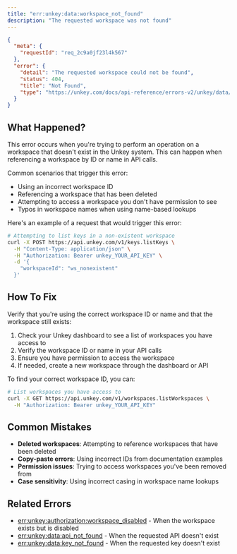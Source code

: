 ```yaml
---
title: "err:unkey:data:workspace_not_found"
description: "The requested workspace was not found"
---
```



```json Example
{
  "meta": {
    "requestId": "req_2c9a0jf23l4k567"
  },
  "error": {
    "detail": "The requested workspace could not be found",
    "status": 404,
    "title": "Not Found",
    "type": "https://unkey.com/docs/api-reference/errors-v2/unkey/data/workspace_not_found"
  }
}
```

## What Happened?

This error occurs when you're trying to perform an operation on a workspace that doesn't exist in the Unkey system. This can happen when referencing a workspace by ID or name in API calls.

Common scenarios that trigger this error:
- Using an incorrect workspace ID
- Referencing a workspace that has been deleted
- Attempting to access a workspace you don't have permission to see
- Typos in workspace names when using name-based lookups

Here's an example of a request that would trigger this error:

```bash
# Attempting to list keys in a non-existent workspace
curl -X POST https://api.unkey.com/v1/keys.listKeys \
  -H "Content-Type: application/json" \
  -H "Authorization: Bearer unkey_YOUR_API_KEY" \
  -d '{
    "workspaceId": "ws_nonexistent"
  }'
```

## How To Fix

Verify that you're using the correct workspace ID or name and that the workspace still exists:

1. Check your Unkey dashboard to see a list of workspaces you have access to
2. Verify the workspace ID or name in your API calls
3. Ensure you have permission to access the workspace
4. If needed, create a new workspace through the dashboard or API

To find your correct workspace ID, you can:

```bash
# List workspaces you have access to
curl -X GET https://api.unkey.com/v1/workspaces.listWorkspaces \
  -H "Authorization: Bearer unkey_YOUR_API_KEY"
```

## Common Mistakes

- **Deleted workspaces**: Attempting to reference workspaces that have been deleted
- **Copy-paste errors**: Using incorrect IDs from documentation examples
- **Permission issues**: Trying to access workspaces you've been removed from
- **Case sensitivity**: Using incorrect casing in workspace name lookups

## Related Errors
- [err:unkey:authorization:workspace_disabled](../authorization/workspace_disabled) - When the workspace exists but is disabled
- [err:unkey:data:api_not_found](./api_not_found) - When the requested API doesn't exist
- [err:unkey:data:key_not_found](./key_not_found) - When the requested key doesn't exist
